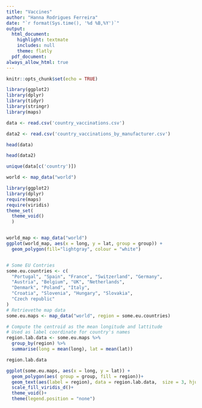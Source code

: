 ```yaml
---
title: "Vaccines"
author: "Hanna Rodrigues Ferreira"
date: "`r format(Sys.time(), '%d %B,%Y')`"
output:
  html_document:
    highlight: textmate
    includes: null
    theme: flatly
  pdf_document:
always_allow_html: true
---
```


```r

knitr::opts_chunk$set(echo = TRUE)

library(ggplot2) 
library(dplyr) 
library(tidyr) 
library(stringr) 
library(maps)

```

```r

data <- read.csv('country_vaccinations.csv')

data2 <- read.csv('country_vaccinations_by_manufacturer.csv')

```

```r

head(data)

```

```r

head(data2)

```


```r

unique(data[c('country')])

```


```r

world <- map_data("world")

```



```r

library(ggplot2)
library(dplyr)
require(maps)
require(viridis)
theme_set(
  theme_void()
  )


world_map <- map_data("world")
ggplot(world_map, aes(x = long, y = lat, group = group)) +
  geom_polygon(fill="lightgray", colour = "white")


# Some EU Contries
some.eu.countries <- c(
  "Portugal", "Spain", "France", "Switzerland", "Germany",
  "Austria", "Belgium", "UK", "Netherlands",
  "Denmark", "Poland", "Italy", 
  "Croatia", "Slovenia", "Hungary", "Slovakia",
  "Czech republic"
)
# Retrievethe map data
some.eu.maps <- map_data("world", region = some.eu.countries)

# Compute the centroid as the mean longitude and lattitude
# Used as label coordinate for country's names
region.lab.data <- some.eu.maps %>%
  group_by(region) %>%
  summarise(long = mean(long), lat = mean(lat))

region.lab.data

```



```r

ggplot(some.eu.maps, aes(x = long, y = lat)) +
  geom_polygon(aes( group = group, fill = region))+
  geom_text(aes(label = region), data = region.lab.data,  size = 3, hjust = 0.5)+
  scale_fill_viridis_d()+
  theme_void()+
  theme(legend.position = "none")

```



```r



```

```r



```

```r



```

```r



```

```r



```
